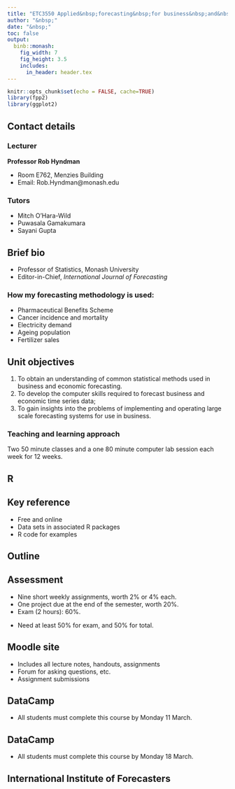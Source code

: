 ```yaml
---
title: "ETC3550 Applied&nbsp;forecasting&nbsp;for business&nbsp;and&nbsp;economics"
author: "&nbsp;"
date: "&nbsp;"
toc: false
output:
  binb::monash:
    fig_width: 7
    fig_height: 3.5
    includes:
      in_header: header.tex
---
```



```r
knitr::opts_chunk$set(echo = FALSE, cache=TRUE)
library(fpp2)
library(ggplot2)
```

## Contact details

### Lecturer

**Professor Rob Hyndman**

  - Room E762, Menzies Building
  - Email: Rob.Hyndman@monash.edu

### Tutors

 * Mitch O'Hara-Wild
 * Puwasala Gamakumara
 * Sayani Gupta

## Brief bio

  - Professor of Statistics, Monash University
  - Editor-in-Chief, *International Journal of Forecasting*

### How my forecasting methodology is used:
   - Pharmaceutical Benefits Scheme
   - Cancer incidence and mortality
   - Electricity demand
   - Ageing population
   - Fertilizer sales

\begin{textblock}{5.9}(6.6,8.2)\begin{alertblock}{}\Large robjhyndman.com\end{alertblock}\end{textblock}

## Unit objectives

  1. To obtain an understanding of common statistical methods used in business and economic forecasting.
  2. To develop the computer skills required to forecast business and economic time series data;
  3. To gain insights into the problems of implementing and operating large scale forecasting systems for use in business.

### Teaching and learning approach

Two 50 minute classes and a one 80 minute computer lab session each week for 12 weeks.

## R

\placefig{.4}{1.2}{width=6cm}{Rlogo}

\placefig{7}{3.5}{width=5.5cm}{RStudio-Ball}
\begin{textblock}{5.5}(7,3)\centerline{\structure{RStudio}}\end{textblock}

## Key reference

\begin{block}{}\bf
\hangafter=1\hangindent=.3cm
 {Hyndman, R.~J. \& Athanasopoulos, G. (2019) \emph{Forecasting: principles and practice}, 3rd edition}
\end{block}\pause
\begin{alertblock}{}\Large
\centerline{\bf OTexts.org/fpp3/}
\end{alertblock}

\pause

  * Free and online
  * Data sets in associated R packages
  * R code for examples

## Outline

\hbox{\hspace*{-0.5cm}\begin{tabular}{rp{8cm}l}
\toprule
\textbf{Week} & \textbf{Topic}                        & \textbf{Chapter} \\
\midrule
1             & Introduction to forecasting and R     & 1 \\
2             & Introduction to forecasting and R     & 2\\
3             & Time series graphics \& decomposition & 3,6\\
4--5          & Exponential smoothing                 & 7  \\
6--8          & Forecasting with ARIMA models         & 8 \\
9--10         & Multiple regression and forecasting   & 5 \\
11            & Dynamic regression                    & 9 \\
12            & Advanced methods                      & 11\\
\bottomrule
\end{tabular}}

## Assessment

  - Nine short weekly assignments, worth 2% or 4% each.
  - One project due at the end of the semester, worth 20%.
  - Exam (2 hours): 60%.

\pause

\begin{block}{}\small\centering
\begin{tabular}{lll}
	\toprule
	  \textbf{Task}  & \textbf{Due Date}     & \textbf{Value} \\
  \midrule
    Assignments    & Mon 11:59pm each week & 2 or 4\% each\\
	  Project        & Fri 31 May            & 20\%           \\
	  Final exam     & Official exam period  & 60\%           \\
  \bottomrule
\end{tabular}
\end{block}

\pause

  - Need at least 50\% for exam, and 50\% for total.

## Moodle site

  - Includes all lecture notes, handouts, assignments
  - Forum for asking questions, etc.
  - Assignment submissions

## DataCamp

\centerline{\includegraphics[width=12.8cm]{DataCampIntroR}}

 * All students must complete this course by Monday 11 March.

## DataCamp

\centerline{\includegraphics[width=13cm]{DataCampTidyverse}}

 * All students must complete this course by Monday 18 March.

## International Institute of Forecasters

\placefig{1}{2}{width=4cm}{iifLOGO2}

\begin{textblock}{8}(4,6)
  \begin{block}{}
  \begin{itemize}
  \item The IIF provides a prize to the top student in this subject each year.
  \item US\$100 plus one year membership.
  \end{itemize}
  \end{block}
\end{textblock}

